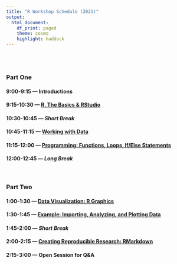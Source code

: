 ```yaml
---
title: "R Workshop Schedule (2021)"
output: 
  html_document:
    df_print: paged
    theme: cosmo
    highlight: haddock
---
```


<style>
body {
text-align: justify}
</style>

<br>
<br>

### Part One  

#### 9:00-9:15 --- Introductions

#### 9:15-10:30 --- [**R, The Basics & RStudio**](R_Basics.html)

#### 10:30-10:45 --- *Short Break*  

#### 10:45-11:15 --- [**Working with Data**](R_Working_with_Data.html)  

#### 11:15-12:00 --- [**Programming: Functions, Loops, If/Else Statements**](R_Programming.html)  

#### 12:00-12:45 --- *Long Break*  

<br>

### Part Two  

#### 1:00-1:30 --- [**Data Visualization: R Graphics**](R_Data_Visualization.html)  

#### 1:30-1:45 --- [**Example: Importing, Analyzing, and Plotting Data**](R_Data_Example.html)  

#### 1:45-2:00 --- *Short Break*  

#### 2:00-2:15 --- [**Creating Reproducible Research: RMarkdown**](R_Reproducible_Research.html)  

#### 2:15-3:00 --- **Open Session for Q&A**  

<br>